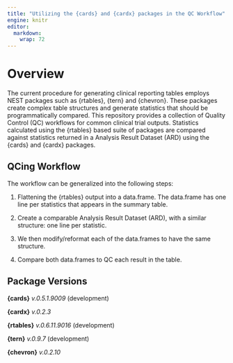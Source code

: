 ```yaml
---
title: "Utilizing the {cards} and {cardx} packages in the QC Workflow"
engine: knitr
editor: 
  markdown: 
    wrap: 72
---
```

# Overview

The current procedure for generating clinical reporting tables employs
NEST packages such as {rtables}, {tern} and {chevron}. These packages
create complex table structures and generate statistics that should be
programmatically compared. This repository provides a collection of Quality 
Control (QC) workflows for common clinical trial outputs. Statistics calculated 
using the {rtables} based suite of packages are compared against statistics 
returned in a Analysis Result Dataset (ARD) using the {cards} and {cardx} packages.

## QCing Workflow

The workflow can be generalized into the following steps:

1.  Flattening the {rtables} output into a data.frame. The data.frame
    has one line per statistics that appears in the summary table.
    
2.  Create a comparable Analysis Result Dataset (ARD), with a similar
    structure: one line per statistic.

3.  We then modify/reformat each of the data.frames to have the same structure.

4.  Compare both data.frames to QC each result in the table.

## Package Versions
**{cards}** *v.0.5.1.9009* (development)

**{cardx}** *v.0.2.3*

**{rtables}** *v.0.6.11.9016* (development)

**{tern}** *v.0.9.7* (development)

**{chevron}** *v.0.2.10*
